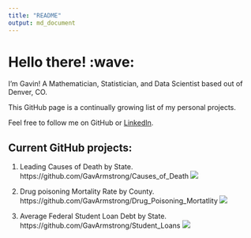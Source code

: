 ```yaml
---
title: "README"
output: md_document
---
```


# Hello there! :wave:

I'm Gavin! A Mathematician, Statistician, and Data Scientist based out of Denver, CO.

This GitHub page is a continually growing list of my personal projects.

Feel free to follow me on GitHub or <a href="https://www.linkedin.com/in/gavin-armstrong-10/">LinkedIn</a>.

## Current GitHub projects:

1. Leading Causes of Death by State.
https://github.com/GavArmstrong/Causes_of_Death
<img src="A.png"/>

2. Drug poisoning Mortality Rate by County.
https://github.com/GavArmstrong/Drug_Poisoning_Mortatlity
<img src="B.gif"/>

3. Average Federal Student Loan Debt by State.
https://github.com/GavArmstrong/Student_Loans
<img src="C.png"/>